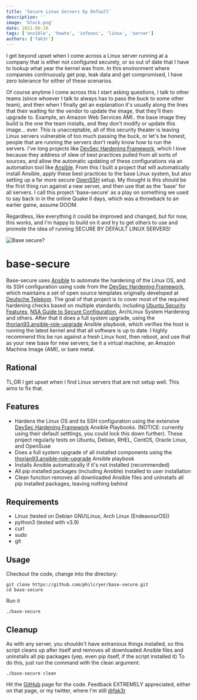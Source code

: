 ```yaml
---
title: 'Secure Linux Servers by Default'
description: ''
image: 'block.png'
date: 2021-06-18
tags: ['ansible', 'howto', 'infosec', 'linux', 'server']
authors: ['fak3r']
---
```


I get beyond upset when I come across a Linux server running at a company that is either not configured securely, or so out of date that I have to lookup what year the kernel was from. In this environment where companies continuously get pop, leak data and get compromised, I have zero tolerance for either of these scenarios.

Of course anytime I come across this I start asking questions, I talk to other teams (since whoever I talk to always has to pass the buck to some other team), and then when I finally get an explanation it's usually along the lines that their waiting for the vendor to update the image, that they'll then upgrade to. Example, an Amazon Web Services AMI.. the base image they build is the one the team installs, and they don't modify or update this image... ever. This is unacceptable, all of this security theater is leaving Linux servers vulnerable of too much passing the buck, or let's be honest, people that are running the servers don't really know how to run the servers. I've long projects like [DevSec Hardening Framework](https://dev-sec.io/), which I love because they address of slew of best practices pulled from all sorts of sources, and allow the automatic updating of these configurations via an automation tool like [Ansible](https://www.ansible.com). From this I built a project that will automatically install Ansible, apply these best practices to the base Linux system, but also setting up a far more secure [OpenSSH](https://www.openssh.com/) setup. My thought is this should be the first thing run against a new server, and then use that as the 'base' for all servers. I call this project 'base-secure' as a play on something we used to say back in in the online Quake II days, which was a throwback to an earlier game, assume DOOM.

Regardless, like everything it could be improved and changed, but for now, this works, and I'm happy to build on it and try to get others to use and promote the idea of running SECURE BY DEFAULT LINUX SERVERS!

![Base secure?](base.jpg)

# base-secure

Base-secure uses [Ansible](https://www.ansible.com) to automate the hardening of the Linux OS, and its SSH configuration using code from the [DevSec Hardening Framework](https://dev-sec.io/), which maintains a set of open source templates originally developed at [Deutsche Telekom](https://www.telekom.de/start). The goal of that project is to cover most of the required hardening checks based on multiple standards; including [Ubuntu Security
Features](https://wiki.ubuntu.com/Security/Features), [NSA Guide to Secure Configuration](https://apps.nsa.gov/iaarchive/library/ia-guidance/security-configuration/), ArchLinux System Hardening and others. After that it does a full system upgrade, using the [thorian93.ansible-role-upgrade](https://github.com/thorian93/ansible-role-upgrade) Ansible playbook, which verifies the host is running the latest kernel and that all software is up to date. I highly recommend this be run against a fresh
Linux host, then reboot, and use that as your new base for new servers; be it a virtual machine, an Amazon Machine Image (AMI), or bare metal.

## Rational

TL;DR I get upset when I find Linux servers that are not setup well. This aims to fix that.

## Features

- Hardens the Linux OS and its SSH configuration using the extensive [DevSec Hardening Framework](https://dev-sec.io/) Ansible Playbooks. (NOTICE: currently using their default setttings, you could lock this down further). These project regularly tests on Ubuntu, Debian, RHEL, CentOS, Oracle Linux, and OpenSuse
- Does a full system upgrade of all installed components using the [thorian93.ansible-role-upgrade](https://github.com/thorian93/ansible-role-upgrade) Ansible playbook
- Installs Ansible automatically if it's not installed (recommended)
- All pip installed packages (including Ansible) installed to user installation
- Clean function removes all downloaded Ansible files and uninstalls all pip installed packages, leaving nothing behind

## Requirements

- Linux (tested on Debian GNU\Linux, Arch Linux (EndeavourOS))
- python3 (tested with v3.9)
- curl
- sudo
- git

## Usage

Checkout the code, change into the directory:

```
git clone https://github.com/philcryer/base-secure.git
cd base-secure
```

Run it

```
./base-secure
```

## Cleanup

As with any server, you shouldn't have extranious things installed, so this script cleans up after itself and removes all downloaded Ansible files and uninstalls all pip packages (yep, even pip itself, if the script installed it) To do this, just run the command with the clean argument:

```
./base-secure clean
```

Hit the [GitHub](https://github.com/philcryer/base-secure) page for the code. Feedback EXTREMELY appreciated, either on that page, or my twitter, where I'm still [@fak3r](https://twitter.com/fak3r)
